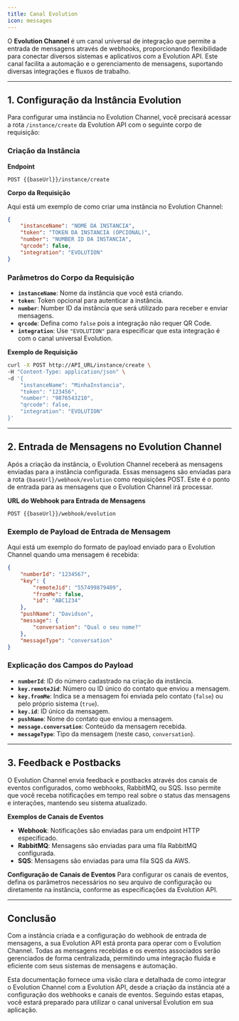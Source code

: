 ```yaml
---
title: Canal Evolution
icon: messages
---
```


O **Evolution Channel** é um canal universal de integração que permite a entrada de mensagens através de webhooks, proporcionando flexibilidade para conectar diversos sistemas e aplicativos com a Evolution API. Este canal facilita a automação e o gerenciamento de mensagens, suportando diversas integrações e fluxos de trabalho.

---

## 1. Configuração da Instância Evolution

Para configurar uma instância no Evolution Channel, você precisará acessar a rota `/instance/create` da Evolution API com o seguinte corpo de requisição:

### Criação da Instância

**Endpoint**
```http
POST {{baseUrl}}/instance/create
```

**Corpo da Requisição**

Aqui está um exemplo de como criar uma instância no Evolution Channel:
```json
{
    "instanceName": "NOME DA INSTANCIA",
    "token": "TOKEN DA INSTANCIA (OPCIONAL)",
    "number": "NUMBER ID DA INSTANCIA",
    "qrcode": false,
    "integration": "EVOLUTION"
}
```

### Parâmetros do Corpo da Requisição

- **`instanceName`**: Nome da instância que você está criando.
- **`token`**: Token opcional para autenticar a instância.
- **`number`**: Number ID da instância que será utilizado para receber e enviar mensagens.
- **`qrcode`**: Defina como `false` pois a integração não requer QR Code.
- **`integration`**: Use `"EVOLUTION"` para especificar que esta integração é com o canal universal Evolution.

**Exemplo de Requisição**
```bash
curl -X POST http://API_URL/instance/create \
-H "Content-Type: application/json" \
-d '{
    "instanceName": "MinhaInstancia",
    "token": "123456",
    "number": "9876543210",
    "qrcode": false,
    "integration": "EVOLUTION"
}'
```

---

## 2. Entrada de Mensagens no Evolution Channel

Após a criação da instância, o Evolution Channel receberá as mensagens enviadas para a instância configurada. Essas mensagens são enviadas para a rota `{baseUrl}/webhook/evolution` como requisições POST. Este é o ponto de entrada para as mensagens que o Evolution Channel irá processar.

**URL do Webhook para Entrada de Mensagens**
```http
POST {{baseUrl}}/webhook/evolution
```

### Exemplo de Payload de Entrada de Mensagem

Aqui está um exemplo do formato de payload enviado para o Evolution Channel quando uma mensagem é recebida:

```json
{
    "numberId": "1234567", 
    "key": {
        "remoteJid": "557499879409",
        "fromMe": false,
        "id": "ABC1234"
    },
    "pushName": "Davidson",
    "message": {
        "conversation": "Qual o seu nome?"
    },
    "messageType": "conversation"
}
```

### Explicação dos Campos do Payload

- **`numberId`**: ID do número cadastrado na criação da instância.
- **`key.remoteJid`**: Número ou ID único do contato que enviou a mensagem.
- **`key.fromMe`**: Indica se a mensagem foi enviada pelo contato (`false`) ou pelo próprio sistema (`true`).
- **`key.id`**: ID único da mensagem.
- **`pushName`**: Nome do contato que enviou a mensagem.
- **`message.conversation`**: Conteúdo da mensagem recebida.
- **`messageType`**: Tipo da mensagem (neste caso, `conversation`).

---

## 3. Feedback e Postbacks

O Evolution Channel envia feedback e postbacks através dos canais de eventos configurados, como webhooks, RabbitMQ, ou SQS. Isso permite que você receba notificações em tempo real sobre o status das mensagens e interações, mantendo seu sistema atualizado.

**Exemplos de Canais de Eventos**
- **Webhook**: Notificações são enviadas para um endpoint HTTP especificado.
- **RabbitMQ**: Mensagens são enviadas para uma fila RabbitMQ configurada.
- **SQS**: Mensagens são enviadas para uma fila SQS da AWS.

**Configuração de Canais de Eventos**
Para configurar os canais de eventos, defina os parâmetros necessários no seu arquivo de configuração ou diretamente na instância, conforme as especificações da Evolution API.

---

## Conclusão

Com a instância criada e a configuração do webhook de entrada de mensagens, a sua Evolution API está pronta para operar com o Evolution Channel. Todas as mensagens recebidas e os eventos associados serão gerenciados de forma centralizada, permitindo uma integração fluida e eficiente com seus sistemas de mensagens e automação.

Esta documentação fornece uma visão clara e detalhada de como integrar o Evolution Channel com a Evolution API, desde a criação da instância até a configuração dos webhooks e canais de eventos. Seguindo estas etapas, você estará preparado para utilizar o canal universal Evolution em sua aplicação.